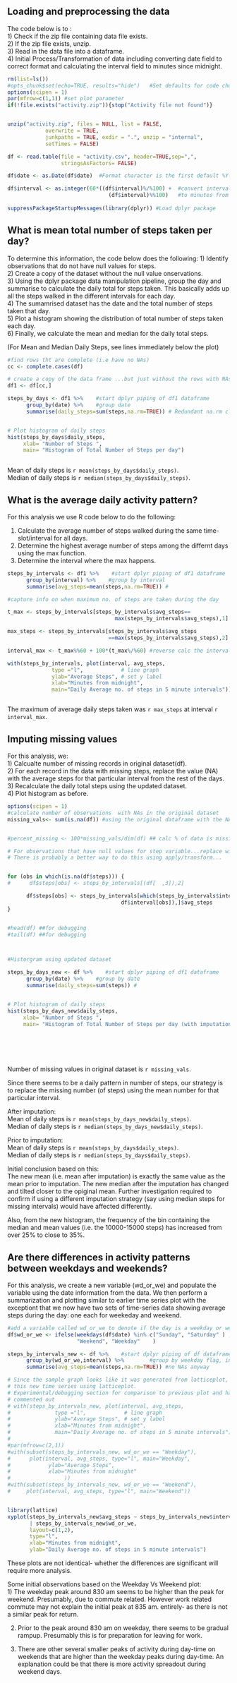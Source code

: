 
## Loading and preprocessing the data
The code below is to :  
1) Check if the zip file containing data file exists.  
2) If the zip file exists, unzip.  
3) Read in the data file into a dataframe.  
4) Initial Process/Transformation of data including converting date field to 
correct format and calculating the interval field to minutes since midnight.  
      


```r
rm(list=ls())
#opts_chunk$set(echo=TRUE, results="hide")   #Set defaults for code chunks
options(scipen = 1)
par(mfrow=c(1,1)) #set plot parameter
if(!file.exists("activity.zip")){stop("Activity file not found")}


unzip("activity.zip", files = NULL, list = FALSE, 
            overwrite = TRUE,
            junkpaths = TRUE, exdir = ".", unzip = "internal",
            setTimes = FALSE)

df <- read.table(file = "activity.csv", header=TRUE,sep=",",
                 stringsAsFactors= FALSE)

df$date <- as.Date(df$date)  #Format character is the first default %Y-%m-%d.

df$interval <- as.integer(60*((df$interval)%/%100) +  #convert interval
                                (df$interval)%%100)   #to minutes from 00:00
 
suppressPackageStartupMessages(library(dplyr)) #Load dplyr package 


```


## What is mean total number of steps taken per day?

To determine this information, the code below does the following: 
1) Identify  observations that do not have null values for steps.  
2) Create a copy of the dataset without the null value onservations.  
3) Using the dplyr package data manipulation pipeline, group the day and 
summarise to calculate the daily total for steps taken. This basically adds up 
all the steps walked in the different  intervals for each day.  
4) The sumamrised dataset has the date and the total number of steps taken that 
day.   
5) Plot a histogram showing the distribution of total number of steps taken each
day.   
6) Finally, we calculate the mean and median for the daily total steps. 

(For Mean and Median Daily Steps, see lines  immediately below the plot) 

```r
#find rows tht are complete (i.e have no NAs)
cc <- complete.cases(df)

# create a copy of the data frame ...but just without the rows with NAs
df1 <- df[cc,]  

steps_by_days <- df1 %>%    #start dplyr piping of df1 dataframe
      group_by(date) %>%    #group date
      summarise(daily_steps=sum(steps,na.rm=TRUE)) # Redundant na.rm clause


# Plot histogram of daily steps 
hist(steps_by_days$daily_steps, 
     xlab= "Number of Steps ",
     main= "Histogram of Total Number of Steps per day")
    


```


Mean of daily steps is  `r mean(steps_by_days$daily_steps)`.   
Median of daily steps is  `r median(steps_by_days$daily_steps)`.


## What is the average daily activity pattern?
For this analysis we use R code below to do the following:  

1) Calculate the average number of steps walked during the same 
time-slot/interval for all days.  
2) Determine the highest average number of steps among the differnt days using 
the max function.  
3) Determine the interval where the max happens.   



```r


steps_by_intervals <- df1 %>%    #start dplyr piping of df1 dataframe
      group_by(interval) %>%    #group by interval
      summarise(avg_steps=mean(steps,na.rm=TRUE)) # 

#capture info on when maximum no. of steps are taken during the day

t_max <- steps_by_intervals[steps_by_intervals$avg_steps==
                                  max(steps_by_intervals$avg_steps),1]

max_steps <- steps_by_intervals[steps_by_intervals$avg_steps
                                ==max(steps_by_intervals$avg_steps),2]

interval_max <- t_max%%60 + 100*(t_max%/%60) #reverse calc the interval 

with(steps_by_intervals, plot(interval, avg_steps, 
              type ="l",            # line graph 
              ylab="Average Steps", # set y label
              xlab="Minutes from midnight",
              main="Daily Average no. of steps in 5 minute intervals"))   



```

The maximum of average daily steps taken was `r max_steps` at interval 
`r interval_max`.

## Imputing missing values

For this analysis, we:  
1) Calcualte number of missing records in original dataset(df).  
2) For each record in the data with missing steps, replace the value (NA) 
with the average steps for that particular interval from the rest of the days.  
3) Recalculate the daily total steps using the updated dataset.  
4) Plot histogram as before.


```r
options(scipen = 1)
#calculate number of observations  with NAs in the original dataset 
missing_vals<- sum(is.na(df)) #using the original dataframe with the NAs


#percent_missing <- 100*missing_vals/dim(df) ## calc % of data is missing

# For observations that have null values for step variable...replace with mean
# There is probably a better way to do this using apply/transform...


for (obs in which(is.na(df$steps))) {
#      df$steps[obs] <- steps_by_intervals[(df[  ,3]),2]

      df$steps[obs] <- steps_by_intervals[which(steps_by_intervals$interval==
                                    df$interval[obs]),]$avg_steps      
}


#head(df) ##for debugging
#tail(df) ##for debugging



#Historgram using updated dataset

steps_by_days_new <- df %>%    #start dplyr piping of df1 dataframe
      group_by(date) %>%    #group by date
      summarise(daily_steps=sum(steps)) # 


# Plot histogram of daily steps 
hist(steps_by_days_new$daily_steps, 
     xlab= "Number of Steps ",
     main= "Histogram of Total Number of Steps per day (with imputation)")
    



      
```


Number of missing values in original dataset is `r missing_vals`.


Since there seems to be a daily pattern in number of steps, our strategy is to 
replace the missing number (of steps) using the mean number for that particular
interval. 


After imputation:  
Mean of daily steps is  `r mean(steps_by_days_new$daily_steps)`.   
Median of daily steps is  `r median(steps_by_days_new$daily_steps)`.

Prior to imputation:  
Mean of daily steps is  `r mean(steps_by_days$daily_steps)`.   
Median of daily steps is  `r median(steps_by_days$daily_steps)`.

Initial conclusion based on this:  
The new mean (i.e. mean after imputation) is exactly the same value as the
mean prior to imputation. The new median after the imputation has changed and 
tilted closer to the opiginal mean. Further investigation required to confirm 
if using a different imputation strategy (say using median steps for missing 
intervals) would have affected differently.

Also, from the new histogram, the frequency of the bin containing the median
and mean values (i.e. the 10000-15000 steps) has increased from over 25% to 
close to 35%. 

## Are there differences in activity patterns between weekdays and weekends?

For this analysis, we create a new variable (wd_or_we) and populate the variable 
using the date information from the data. We then perform a summarization and 
plotting similar to earlier time series plot with the exceptiont that we now 
have two sets of time-series data showing average steps during the day: one each
for weekeday and weekend.



```r

#add a variable called wd_or_we to denote if the day is a weekday or weekend
df$wd_or_we <- ifelse(weekdays(df$date) %in% c("Sunday", "Saturday" ) , 
                      "Weekend", "Weekday"    )

steps_by_intervals_new <- df %>%    #start dplyr piping of df dataframe
      group_by(wd_or_we,interval) %>%        #group by weekday flag, interval
      summarise(avg_steps=mean(steps,na.rm=TRUE)) #no NAs anyway 

# Since the sample graph looks like it was generated from latticeplot, plotting
# this new time series using latticeplot.
# Experimental/debugging section for comparison to previous plot and has been 
# commented out
# with(steps_by_intervals_new, plot(interval, avg_steps, 
#              type ="l",            # line graph 
#              ylab="Average Steps", # set y label
#              xlab="Minutes from midnight",
#              main="Daily Average no. of steps in 5 minute intervals"))
#
#par(mfrow=c(2,1))
#with(subset(steps_by_intervals_new, wd_or_we == "Weekday"),
#      plot(interval, avg_steps, type="l", main="Weekday",
#            ylab="Average Steps", 
#            xlab="Minutes from midnight"
#                 ))
#with(subset(steps_by_intervals_new, wd_or_we == "Weekend"),
#     plot(interval, avg_steps, type="l", main="Weekend"))


library(lattice)
xyplot(steps_by_intervals_new$avg_steps ~ steps_by_intervals_new$interval
       | steps_by_intervals_new$wd_or_we,
       layout=c(1,2), 
       type="l",
       xlab="Minutes from midnight",
       ylab="Daily Average no. of steps in 5 minute intervals")


```

These plots are not identical- whether the differences are significant will 
require more analysis. 

Some initial observations based on the Weekday Vs Weekend plot:  
1) The weekday peak around 830 am seems to be higher than the peak for weekend. 
Presumably, due to commute related. However work related commute may not explain
the initial peak at 835 am. entirely- as there is not a similar peak for return.  

2) Prior to the peak around 830 am on weekday, there seems to be gradual rampup.
Presumably this is for preparation for leaving for work.  

3) There are other several smaller peaks of activity during day-time on weekends 
that are higher than the weekday peaks during  day-time. An explanation could be 
that there is more activity spreadout during weekend days. 

